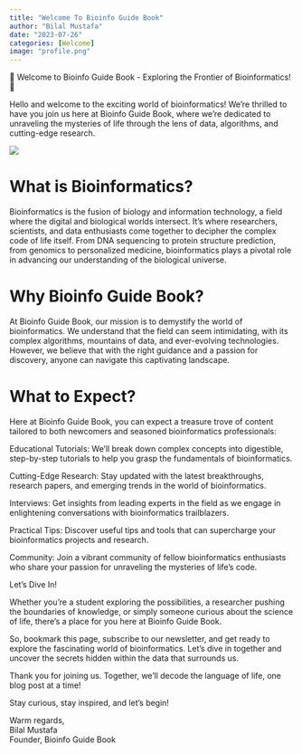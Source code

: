 ```yaml
---
title: "Welcome To Bioinfo Guide Book"
author: "Bilal Mustafa"
date: "2023-07-26"
categories: [Welcome]
image: "profile.png"
---
```




🔬 Welcome to Bioinfo Guide Book - Exploring the Frontier of Bioinformatics! 🔬

Hello and welcome to the exciting world of bioinformatics! We're thrilled to have you join us here at Bioinfo Guide Book, where we're dedicated to unraveling the mysteries of life through the lens of data, algorithms, and cutting-edge research.

![](profile.png)

# What is Bioinformatics?

Bioinformatics is the fusion of biology and information technology, a field where the digital and biological worlds intersect. It's where researchers, scientists, and data enthusiasts come together to decipher the complex code of life itself. From DNA sequencing to protein structure prediction, from genomics to personalized medicine, bioinformatics plays a pivotal role in advancing our understanding of the biological universe.

# Why Bioinfo Guide Book?

At Bioinfo Guide Book, our mission is to demystify the world of bioinformatics. We understand that the field can seem intimidating, with its complex algorithms, mountains of data, and ever-evolving technologies. However, we believe that with the right guidance and a passion for discovery, anyone can navigate this captivating landscape.

# What to Expect?

Here at Bioinfo Guide Book, you can expect a treasure trove of content tailored to both newcomers and seasoned bioinformatics professionals:

Educational Tutorials: We'll break down complex concepts into digestible, step-by-step tutorials to help you grasp the fundamentals of bioinformatics.

Cutting-Edge Research: Stay updated with the latest breakthroughs, research papers, and emerging trends in the world of bioinformatics.

Interviews: Get insights from leading experts in the field as we engage in enlightening conversations with bioinformatics trailblazers.

Practical Tips: Discover useful tips and tools that can supercharge your bioinformatics projects and research.

Community: Join a vibrant community of fellow bioinformatics enthusiasts who share your passion for unraveling the mysteries of life's code.

Let's Dive In!

Whether you're a student exploring the possibilities, a researcher pushing the boundaries of knowledge, or simply someone curious about the science of life, there's a place for you here at Bioinfo Guide Book.

So, bookmark this page, subscribe to our newsletter, and get ready to explore the fascinating world of bioinformatics. Let's dive in together and uncover the secrets hidden within the data that surrounds us.

Thank you for joining us. Together, we'll decode the language of life, one blog post at a time!

Stay curious, stay inspired, and let's begin!

Warm regards,  
Bilal Mustafa  
Founder, Bioinfo Guide Book   
